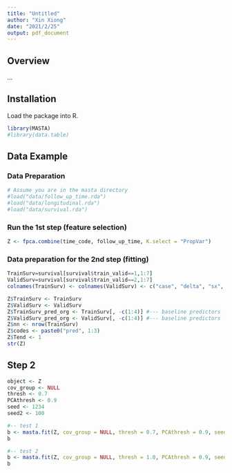 ```yaml
---
title: "Untitled"
author: "Xin Xiong"
date: "2021/2/25"
output: pdf_document
---
```



## Overview

...

## Installation


Load the package into R.

```r
library(MASTA)
#library(data.table)
```

## Data Example

### Data Preparation
```r
# Assume you are in the masta directory
#load("data/follow_up_time.rda")
#load("data/longitudinal.rda")
#load("data/survival.rda")
```

### Run the 1st step (feature selection)
```r
Z <- fpca.combine(time_code, follow_up_time, K.select = "PropVar")
```

### Data preparation for the 2nd step (fitting)
```r
TrainSurv=survival[survival$train_valid==1,1:7]
ValidSurv=survival[survival$train_valid==2,1:7]
colnames(TrainSurv) <- colnames(ValidSurv) <- c("case", "delta", "sx", "sc", paste0("base_pred", 1:3))

Z$TrainSurv <- TrainSurv
Z$ValidSurv <- ValidSurv
Z$TrainSurv_pred_org <- TrainSurv[, -c(1:4)] #--- baseline predictors
Z$ValidSurv_pred_org <- ValidSurv[, -c(1:4)] #--- baseline predictors
Z$nn <- nrow(TrainSurv)
Z$codes <- paste0("pred", 1:3)
Z$Tend <- 1
str(Z)
```

## Step 2


```r
object <- Z
cov_group <- NULL
thresh <- 0.7
PCAthresh <- 0.9
seed <- 1234
seed2 <- 100
```


```r
#-- test 1
b <- masta.fit(Z, cov_group = NULL, thresh = 0.7, PCAthresh = 0.9, seed = 1234, seed2 = 100)
b
```

```r
#-- test 2
b <- masta.fit(Z, cov_group = NULL, thresh = 1.0, PCAthresh = 0.9, seed = 1234, seed2 = 100)
b
```
